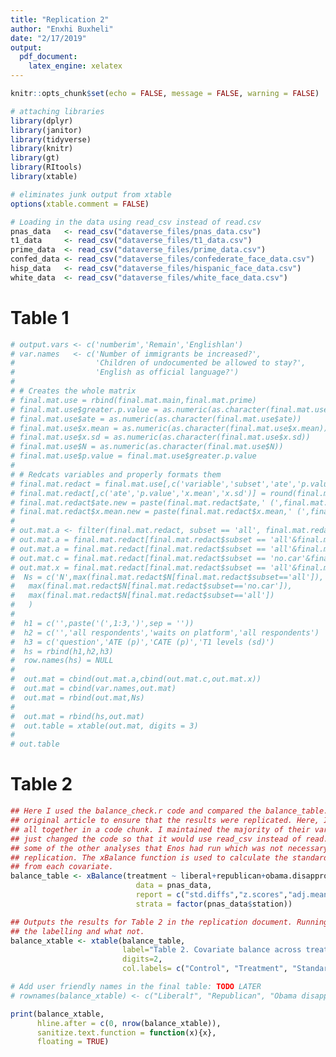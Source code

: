 ```yaml
---
title: "Replication 2"
author: "Enxhi Buxheli"
date: "2/17/2019"
output: 
  pdf_document:
    latex_engine: xelatex
---
```


```r
knitr::opts_chunk$set(echo = FALSE, message = FALSE, warning = FALSE)

# attaching libraries
library(dplyr)
library(janitor)
library(tidyverse)
library(knitr)
library(gt)
library(RItools)
library(xtable)

# eliminates junk output from xtable
options(xtable.comment = FALSE)

# Loading in the data using read_csv instead of read.csv
pnas_data   <- read_csv("dataverse_files/pnas_data.csv")
t1_data     <- read_csv("dataverse_files/t1_data.csv")
prime_data  <- read_csv("dataverse_files/prime_data.csv")
confed_data <- read_csv("dataverse_files/confederate_face_data.csv")
hisp_data   <- read_csv("dataverse_files/hispanic_face_data.csv")
white_data  <- read_csv("dataverse_files/white_face_data.csv")
```

# Table 1
```r
# output.vars <- c('numberim','Remain','Englishlan')
# var.names   <- c('Number of immigrants be increased?',
#                  'Children of undocumented be allowed to stay?',
#                  'English as official language?')
# 
# # Creates the whole matrix
# final.mat.use = rbind(final.mat.main,final.mat.prime)
# final.mat.use$greater.p.value = as.numeric(as.character(final.mat.use$greater.p.value)) final.mat.use$lesser.p.value = as.numeric(as.character(final.mat.use$lesser.p.value)) 
# final.mat.use$ate = as.numeric(as.character(final.mat.use$ate))
# final.mat.use$x.mean = as.numeric(as.character(final.mat.use$x.mean))
# final.mat.use$x.sd = as.numeric(as.character(final.mat.use$x.sd))
# final.mat.use$N = as.numeric(as.character(final.mat.use$N))
# final.mat.use$p.value = final.mat.use$greater.p.value
# 
# # Redcats variables and properly formats them
# final.mat.redact = final.mat.use[,c('variable','subset','ate','p.value','x.mean','x.sd','N')]
# final.mat.redact[,c('ate','p.value','x.mean','x.sd')] = round(final.mat.redact[,c('ate','p.value','x.mean','x.sd')],3)
# final.mat.redact$ate.new = paste(final.mat.redact$ate,' (',final.mat.redact$p.value,')',sep='')
# final.mat.redact$x.mean.new = paste(final.mat.redact$x.mean,' (',final.mat.redact$x.sd,')',sep='')
# 
# out.mat.a <- filter(final.mat.redact, subset == 'all', final.mat.redact$variable %in% output.vars)
# out.mat.a = final.mat.redact[final.mat.redact$subset == 'all'&final.mat.redact$variable %in% output.vars,]
# out.mat.a = final.mat.redact[final.mat.redact$subset == 'all'&final.mat.redact$variable %in% output.vars,c('ate.new')]	
# out.mat.c = final.mat.redact[final.mat.redact$subset == 'no.car'&final.mat.redact$variable %in% output.vars,c('ate.new')]
# out.mat.x = final.mat.redact[final.mat.redact$subset == 'all'&final.mat.redact$variable %in% output.vars,c('x.mean.new')]
#  Ns = c('N',max(final.mat.redact$N[final.mat.redact$subset=='all']),
# 	max(final.mat.redact$N[final.mat.redact$subset=='no.car']),
# 	max(final.mat.redact$N[final.mat.redact$subset=='all'])
# 	)
# 
#  h1 = c('',paste('(',1:3,')',sep = ''))
#  h2 = c('','all respondents','waits on platform','all respondents')
#  h3 = c('question','ATE (p)','CATE (p)','T1 levels (sd)')
#  hs = rbind(h1,h2,h3)
#  row.names(hs) = NULL
# 	
#  out.mat = cbind(out.mat.a,cbind(out.mat.c,out.mat.x))
#  out.mat = cbind(var.names,out.mat)
#  out.mat = rbind(out.mat,Ns)
#  
#  out.mat = rbind(hs,out.mat)
#  out.table = xtable(out.mat, digits = 3)
#  
# out.table
```


# Table 2
```r
## Here I used the balance_check.r code and compared the balance_table.tex output to the 
## original article to ensure that the results were replicated. Here, I am just putting it
## all together in a code chunk. I maintained the majority of their variable names and here
## just changed the code so that it would use read_csv instead of read.csv. I also eliminated
## some of the other analyses that Enos had run which was not necessary for performing the 
## replication. The xBalance function is used to calculate the standardized mean differences 
## from each covariate.
balance_table <- xBalance(treatment ~ liberal+republican+obama.disapprove+ride.everyday+voted.2010+romney.voter+Hispanics.x+age+residency.new+hispanic.new+college+income.new+male+white, 
                            data = pnas_data, 
                            report = c("std.diffs","z.scores","adj.means","chisquare.test"), 
                            strata = factor(pnas_data$station))

## Outputs the results for Table 2 in the replication document. Running into some trouble with
## the labelling and what not.
balance_xtable <- xtable(balance_table, 
                         label="Table 2. Covariate balance across treatment conditions", 
                         digits=2,
                         col.labels= c("Control", "Treatment", "Standard Difference", "Z Score"))

# Add user friendly names in the final table: TODO LATER
# rownames(balance_xtable) <- c("Liberal†", "Republican", "Obama disapprove", "Ride MBTA every day", "Voted 2010", "Romney voter", "Hispanic threat", "Age", "Residency year", "College", "Male", "Hispanic", "White", "Income")

print(balance_xtable,
      hline.after = c(0, nrow(balance_xtable)),
      sanitize.text.function = function(x){x},
      floating = TRUE)
```



